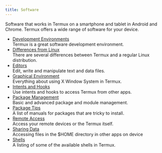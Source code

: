 ```yaml
---
title: Software
---
```


Software that works in Termux on a smartphone and tablet in Android and
Chrome. Termux offers a wide range of software for your device.

- [Development Environments](development-environments)\
  Termux is a great software development environment.
- [Differences from Linux](differences-from-linux)\
  There are several differences between Termux and a regular Linux distribution.
- [Editors](Editors)\
  Edit, write and manipulate text and data files.
- [Graphical Environment](graphical-environment)\
  Everything about using X Window System in Termux.
- [Intents and Hooks](intents-and-hooks)\
  Use intents and hooks to access Termux from other apps.
- [Package Management](package-management)\
  Basic and advanced package and module management.
- [Package Tips](package-tips)\
  A list of manuals for packages that are tricky to install.
- [Remote Access](remote-access)\
  Access your remote devices or the Termux itself.
- [Sharing Data](sharing-data)\
  Accessing files in the $HOME directory in other apps on device
- [Shells](shells)\
  A listing of some of the available shells in Termux.
